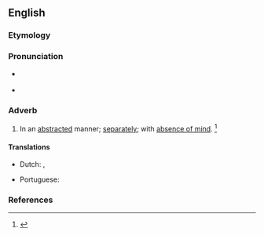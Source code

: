 ==English==

===Etymology===
{{suffix|abstracted|ly|lang=en}}

===Pronunciation===
* {{a|US}} {{IPA|/əbˈstɹæk.tɪd.li/|lang=en}}
* {{a|US}} {{IPA|/æbˈstɹæk.tɪd.li/|/əbˈstɹæk.tɪd.li/|lang=en}}

===Adverb===
{{en-adv}}

# In an [[abstracted]] manner; [[separately]]; with [[absence of mind]]. {{defdate|First attested in the mid 17<sup>th</sup> century.}}<ref name=SOED>{{R:SOED5|page=10}}</ref>

====Translations====
{{trans-top|in an abstracted manner}}
* Dutch: {{t|nl|in abstracto}}, {{t|nl|in theorie}}
{{trans-mid}}
* Portuguese: {{t|pt|abstraidamente}}
{{trans-bottom}}

===References===
<references/>